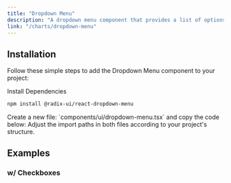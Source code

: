 ```yaml
---
title: "Dropdown Menu"
description: "A dropdown menu component that provides a list of options for users to choose from."
link: "/charts/dropdown-menu"
---
```


<ComponentPreview name="dropdown-menu-demo" />

## Installation

Follow these simple steps to add the Dropdown Menu component to your project:

<Steps>

<Step>
Install Dependencies
</Step>

```bash 
npm install @radix-ui/react-dropdown-menu 
```

<Step>
    Create a new file: `components/ui/dropdown-menu.tsx` and copy the code below:
</Step>

<CollapsibleSource name="dropdown-menu" />

<Step>
    Adjust the import paths in both files according to your project's structure.
</Step>

</Steps>

## Examples

### w/ Checkboxes

<ComponentPreview name="dropdown-menu-checkboxes" />
